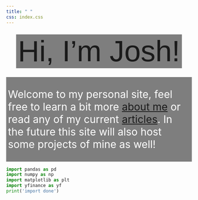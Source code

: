 ```yaml
---
title: " "
css: index.css
---
```



::: {style="font-size:1.5rem; text-align: center;"}


[[ Hi, I'm Josh!]{.dim-text style="font-family:'IBM Plex Sans', sans-serif;"}]{style="font-size: 5rem; color: var(--dim-text)!important; padding-bottom: 0pt; font-family: 'IBM Plex Sans Condensed'; font-weight: 500; background-color:  rgba(0, 0, 0, 0.5); color: white; padding: 2px 5px;"}

:::


::: {style="font-size:2.0em; text-align: left; background-color:  rgba(0, 0, 0, 0.5); color: white; padding: 2px 5px;"}

Welcome to my personal site, feel free to learn a bit more [about me](aboutPage/about.qmd) or read any of my current [articles](articles/blog.qmd). In the future this site will also host some projects of mine as well!

:::

```python
import pandas as pd
import numpy as np
import matplotlib as plt
import yfinance as yf
print('import done')
```